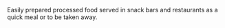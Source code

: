 Easily prepared processed food served in snack bars and restaurants as a quick meal or to be taken
away.
